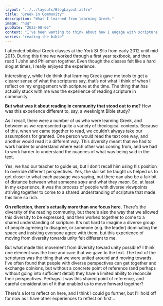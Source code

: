 ```yaml
---
layout: "../../layouts/BlogLayout.astro"
title: "Greek In Community"
description: "What I learned from learning Greek."
image: "hug"
pubDate: "2023-08-05"
context: "I've been wanting to think about how I engage with scripture. As part of the process I'm looking back at how I've engaged with it in the past."
series: "reading the bible"
---
```


I attended biblical Greek classes at the York St Silo from early 2012 until mid 2013. During this time we worked through a first year textbook, and then read 1 John and Philemon together. Even though the classes felt like a hard slog at times, I really enjoyed the experience.

Interestingly, while I do think that learning Greek gave me tools to get a clearer sense of what the scriptures say, that’s not what I think of when I reflect on my engagement with scripture at the time. The thing that has actually stuck with me was the experience of reading scripture in community.

**But what was it about reading in community that stood out to me?** How was this experience different to, say, a weeknight Bible study?

As I recall, there were a number of us who were learning Greek, and between us we represented quite a variety of theological contexts. Because of this, when we came together to read, we couldn’t always take our assumptions for granted. One person would read the text one way, and another would read it a different way. This diversity meant that we had to work harder to understand where each other was coming from, and we had to work harder to understand the nuances of what was being said in the text.

Yes, we had our teacher to guide us, but I don’t recall him using his position to override different perspectives. Yes, the skillset he taught us helped us to get closer to what each passage was saying, but there can also be a fair bit of distance between what someone _says_ and what they _mean_. So, at least in my experience, it was the process of people with diverse viewpoints striving together to come to a shared understanding of scripture that made this time so rich.

**On reflection, there's actually more than one focus here.** There's the diversity of the reading community, but there's also the way that we allowed this diversity to be expressed, and then worked together to come to a shared understanding of scripture. It's not hard to imagine a diverse group of people agreeing to disagree, or someone (e.g. the leader) dominating the space and insisting everyone agree with them, but this experience of moving from diversity towards unity felt different to me.

But what made this movement from diversity toward unity possible? I think one element was the time and care that we gave to the text. The text of the scriptures was the thing that we were united around and moving towards. I've often found that people with diverse perspectives can get together and exchange opinions, but without a concrete point of reference (and perhaps without going into sufficient detail) they have a limited ability to reconcile their perspectives. Perhaps it was this shared point of reference, and careful consideration of it that enabled us to move forward together?

There's a lot to reflect on here, and I think I could go further, but I'll hold off for now as I have other experiences to reflect on first...
